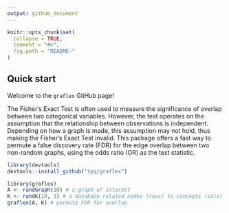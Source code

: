 ```yaml
---
output: github_document
---
```


<!-- README.md is generated from README.Rmd. Please edit that file -->

```r
knitr::opts_chunk$set(
  collapse = TRUE,
  comment = "#>",
  fig.path = "README-"
)
```

## Quick start

Welcome to the `graflex` GitHub page!

The Fisher's Exact Test is often used to measure the significance of overlap between two categorical variables. However, the test operates on the assumption that the relationship between observations is independent. Depending on how a graph is made, this assumption may not hold, thus making the Fisher's Exact Test invalid. This package offers a fast way to permute a false discovery rate (FDR) for the edge overlap between two non-random graphs, using the odds ratio (OR) as the test statistic.

```r
library(devtools)
devtools::install_github("tpq/graflex")
```

```r
library(graflex)
A <- randGraph(10) # a graph of interest
K <- randK(10, 3) # a database related nodes (rows) to concepts (cols)
graflex(A, K) # permute FDR for overlap
```
